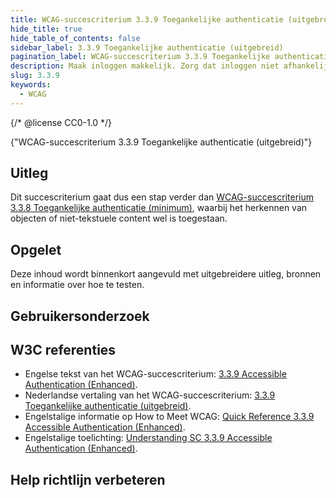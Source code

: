 ```yaml
---
title: WCAG-succescriterium 3.3.9 Toegankelijke authenticatie (uitgebreid)
hide_title: true
hide_table_of_contents: false
sidebar_label: 3.3.9 Toegankelijke authenticatie (uitgebreid)
pagination_label: WCAG-succescriterium 3.3.9 Toegankelijke authenticatie (uitgebreid)
description: Maak inloggen makkelijk. Zorg dat inloggen niet afhankelijk is van een cognitieve functietest. Dus vermijd het onthouden van een wachtwoord, herkennen van afbeeldingen of van vervormde letters in CAPTCHA's.
slug: 3.3.9
keywords:
  - WCAG
---
```


{/* @license CC0-1.0 */}


<WcagHeadingGroup level={1} conformanceLevel="Niveau AAA">
  {"WCAG-succescriterium 3.3.9 Toegankelijke authenticatie (uitgebreid)"}
</WcagHeadingGroup>

<SpotlightSection>
  <Markdown omitH1 headinglevel={3}>
    <AAAMessage />
  </Markdown>
</SpotlightSection>

## Uitleg

<Summary />

Dit succescriterium gaat dus een stap verder dan [WCAG-succescriterium 3.3.8 Toegankelijke authenticatie (minimum)](/wcag/3.3.8), waarbij het herkennen van objecten of niet-tekstuele content wel is toegestaan.

## Opgelet

Deze inhoud wordt binnenkort aangevuld met uitgebreidere uitleg, bronnen en informatie over hoe te testen.

## Gebruikersonderzoek

<CTAGebruikersonderzoek />

## W3C referenties

- Engelse tekst van het WCAG-succescriterium: [<span lang="en">3.3.9 Accessible Authentication (Enhanced)</span>](https://www.w3.org/TR/WCAG22/#accessible-authentication-enhanced).
- Nederlandse vertaling van het WCAG-succescriterium: [3.3.9 Toegankelijke authenticatie (uitgebreid)](https://www.w3.org/Translations/WCAG22-nl/#accessible-authentication-enhanced).
- Engelstalige informatie op <span lang="en">How to Meet WCAG</span>: [<span lang="en">Quick Reference 3.3.9 Accessible Authentication (Enhanced)</span>](https://www.w3.org/WAI/WCAG22/quickref/#accessible-authentication-enhanced).
- Engelstalige toelichting: [<span lang="en">Understanding SC 3.3.9 Accessible Authentication (Enhanced)</span>](https://www.w3.org/WAI/WCAG22/Understanding/accessible-authentication-enhanced.html).

<SpotlightSection>
  <Markdown omitH1 headinglevel={3}>
    <Disclaimer />
  </Markdown>
</SpotlightSection>

## Help richtlijn verbeteren

<Markdown omitH1 headinglevel={3}>
  <WCAGFooterInfo />
</Markdown>
